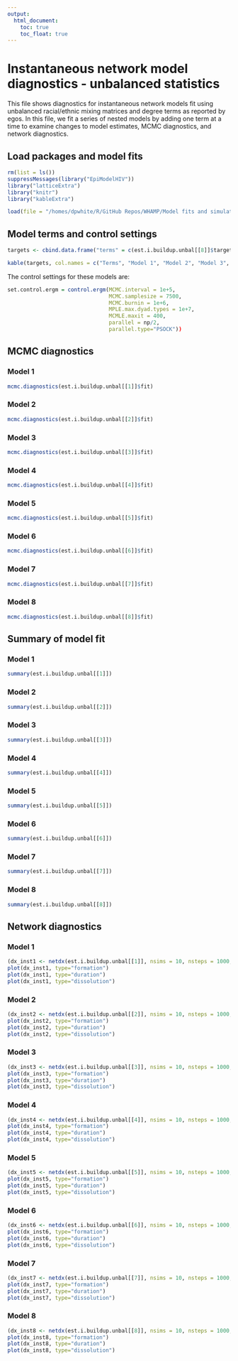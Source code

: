 ```yaml
---
output:
  html_document:
    toc: true
    toc_float: true
---
```

# Instantaneous network model diagnostics - unbalanced statistics 
This file shows diagnostics for instantaneous network models fit using unbalanced racial/ethnic mixing matrices and degree terms as reported by egos. In this file, we fit a series of nested models by adding one term at a time to examine changes to model estimates, MCMC diagnostics, and network diagnostics.

## Load packages and model fits
```r
rm(list = ls())
suppressMessages(library("EpiModelHIV"))
library("latticeExtra")
library("knitr")
library("kableExtra")

load(file = "/homes/dpwhite/R/GitHub Repos/WHAMP/Model fits and simulations/Fit tests and debugging/est/fit.i.buildup.unbal.rda")

```

## Model terms and control settings

```r
targets <- cbind.data.frame("terms" = c(est.i.buildup.unbal[[8]]$target.stats.names, "nodematch.role.class.I", "nodematch.role.class.R"), "stats.1" = round(c(est.i.buildup.unbal[[1]]$target.stats[1], rep(NA,21), -Inf, -Inf),1), "stats.2" = round(c(est.i.buildup.unbal[[2]]$target.stats[1], rep(NA,12), est.i.buildup.unbal[[2]]$target.stats[2:3], rep(NA,7), -Inf, -Inf),1), "stats.3" = round(c(est.i.buildup.unbal[[3]]$target.stats[1], rep(NA,12), est.i.buildup.unbal[[3]]$target.stats[2:3], rep(NA,2), est.i.buildup.unbal[[3]]$target.stats[4:6], rep(NA,2), -Inf, -Inf),1), "stats.4" = round(c(est.i.buildup.unbal[[4]]$target.stats[1:6], rep(NA,7), est.i.buildup.unbal[[4]]$target.stats[7:8], rep(NA,2), est.i.buildup.unbal[[4]]$target.stats[9:11], rep(NA,2), -Inf, -Inf),1), "stats.5" = round(c(est.i.buildup.unbal[[5]]$target.stats[1:6], rep(NA,7), est.i.buildup.unbal[[5]]$target.stats[7:13], rep(NA,2), -Inf, -Inf),1), "stats.6" = round(c(est.i.buildup.unbal[[6]]$target.stats[1:6], rep(NA,7), est.i.buildup.unbal[[6]]$target.stats[7:13], rep(NA,1), est.i.buildup.unbal[[6]]$target.stats[14], -Inf, -Inf),1), "stats.7" = round(c(est.i.buildup.unbal[[7]]$target.stats[1:20], rep(NA,1), est.i.buildup.unbal[[7]]$target.stats[21], -Inf, -Inf),1), "stats.8" = round(c(est.i.buildup.unbal[[8]]$target.stats, -Inf, -Inf),1))

kable(targets, col.names = c("Terms", "Model 1", "Model 2", "Model 3", "Model 4", "Model 5", "Model 6", "Model 7", "Model 8"), caption="Model terms and target statistics") %>% kable_styling(full_width=F, position="center")
```

The control settings for these models are:
```r
set.control.ergm = control.ergm(MCMC.interval = 1e+5,
                                MCMC.samplesize = 7500,
                                MCMC.burnin = 1e+6,
                                MPLE.max.dyad.types = 1e+7,
                                MCMLE.maxit = 400,
                                parallel = np/2, 
                                parallel.type="PSOCK"))
```

## MCMC diagnostics

### Model 1
```r
mcmc.diagnostics(est.i.buildup.unbal[[1]]$fit)
```

### Model 2
```r
mcmc.diagnostics(est.i.buildup.unbal[[2]]$fit)
```

### Model 3
```r
mcmc.diagnostics(est.i.buildup.unbal[[3]]$fit)
```

### Model 4
```r
mcmc.diagnostics(est.i.buildup.unbal[[4]]$fit)
```

### Model 5
```r
mcmc.diagnostics(est.i.buildup.unbal[[5]]$fit)
```

### Model 6
```r
mcmc.diagnostics(est.i.buildup.unbal[[6]]$fit)
```

### Model 7
```r
mcmc.diagnostics(est.i.buildup.unbal[[7]]$fit)
```

### Model 8
```r
mcmc.diagnostics(est.i.buildup.unbal[[8]]$fit)
```


## Summary of model fit

### Model 1
```r
summary(est.i.buildup.unbal[[1]])
```

### Model 2
```r
summary(est.i.buildup.unbal[[2]])
```

### Model 3
```r
summary(est.i.buildup.unbal[[3]])
```

### Model 4
```r
summary(est.i.buildup.unbal[[4]])
```

### Model 5
```r
summary(est.i.buildup.unbal[[5]])
```

### Model 6
```r
summary(est.i.buildup.unbal[[6]])
```

### Model 7
```r
summary(est.i.buildup.unbal[[7]])
```

### Model 8
```r
summary(est.i.buildup.unbal[[8]])
```


## Network diagnostics

### Model 1
```r
(dx_inst1 <- netdx(est.i.buildup.unbal[[1]], nsims = 10, nsteps = 1000, ncores = 4, nwstats.formula = est.i.buildup.unbal[[8]]$formation, set.control.stergm = control.simulate.network(MCMC.burnin.min = 1e+5, MCMC.burnin.max = 1e+5)))
plot(dx_inst1, type="formation")
plot(dx_inst1, type="duration")
plot(dx_inst1, type="dissolution")
```

### Model 2
```r
(dx_inst2 <- netdx(est.i.buildup.unbal[[2]], nsims = 10, nsteps = 1000, ncores = 4, nwstats.formula = est.i.buildup.unbal[[8]]$formation, set.control.stergm = control.simulate.network(MCMC.burnin.min = 1e+5, MCMC.burnin.max = 1e+5)))
plot(dx_inst2, type="formation")
plot(dx_inst2, type="duration")
plot(dx_inst2, type="dissolution")
```

### Model 3
```r
(dx_inst3 <- netdx(est.i.buildup.unbal[[3]], nsims = 10, nsteps = 1000, ncores = 4, nwstats.formula = est.i.buildup.unbal[[8]]$formation, set.control.stergm = control.simulate.network(MCMC.burnin.min = 1e+5, MCMC.burnin.max = 1e+5)))
plot(dx_inst3, type="formation")
plot(dx_inst3, type="duration")
plot(dx_inst3, type="dissolution")
```

### Model 4
```r
(dx_inst4 <- netdx(est.i.buildup.unbal[[4]], nsims = 10, nsteps = 1000, ncores = 4, nwstats.formula = est.i.buildup.unbal[[8]]$formation, set.control.stergm = control.simulate.network(MCMC.burnin.min = 1e+5, MCMC.burnin.max = 1e+5)))
plot(dx_inst4, type="formation")
plot(dx_inst4, type="duration")
plot(dx_inst4, type="dissolution")
```

### Model 5
```r
(dx_inst5 <- netdx(est.i.buildup.unbal[[5]], nsims = 10, nsteps = 1000, ncores = 4, nwstats.formula = est.i.buildup.unbal[[8]]$formation, set.control.stergm = control.simulate.network(MCMC.burnin.min = 1e+5, MCMC.burnin.max = 1e+5)))
plot(dx_inst5, type="formation")
plot(dx_inst5, type="duration")
plot(dx_inst5, type="dissolution")
```

### Model 6
```r
(dx_inst6 <- netdx(est.i.buildup.unbal[[6]], nsims = 10, nsteps = 1000, ncores = 4, nwstats.formula = est.i.buildup.unbal[[8]]$formation, set.control.stergm = control.simulate.network(MCMC.burnin.min = 1e+5, MCMC.burnin.max = 1e+5)))
plot(dx_inst6, type="formation")
plot(dx_inst6, type="duration")
plot(dx_inst6, type="dissolution")
```

### Model 7
```r
(dx_inst7 <- netdx(est.i.buildup.unbal[[7]], nsims = 10, nsteps = 1000, ncores = 4, set.control.stergm = control.simulate.network(MCMC.burnin.min = 1e+5, MCMC.burnin.max = 1e+5)))
plot(dx_inst7, type="formation")
plot(dx_inst7, type="duration")
plot(dx_inst7, type="dissolution")
```

### Model 8
```r
(dx_inst8 <- netdx(est.i.buildup.unbal[[8]], nsims = 10, nsteps = 1000, ncores = 4, set.control.stergm = control.simulate.network(MCMC.burnin.min = 1e+5, MCMC.burnin.max = 1e+5)))
plot(dx_inst8, type="formation")
plot(dx_inst8, type="duration")
plot(dx_inst8, type="dissolution")
```
